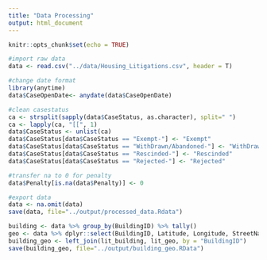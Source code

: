 ```yaml
---
title: "Data Processing"
output: html_document
---
```


```r
knitr::opts_chunk$set(echo = TRUE)
```

```r
#import raw data
data <- read.csv("../data/Housing_Litigations.csv", header = T)
```

```r
#change date format
library(anytime)
data$CaseOpenDate<- anydate(data$CaseOpenDate)
```

```r
#clean casestatus
ca <- strsplit(sapply(data$CaseStatus, as.character), split=" ")
ca <- lapply(ca, "[[", 1)
data$CaseStatus <- unlist(ca)
data$CaseStatus[data$CaseStatus == "Exempt-"] <- "Exempt"
data$CaseStatus[data$CaseStatus == "WithDrawn/Abandoned-"] <- "WithDrawn/Abandoned"
data$CaseStatus[data$CaseStatus == "Rescinded-"] <- "Rescinded"
data$CaseStatus[data$CaseStatus == "Rejected-"] <- "Rejected"
```

```r
#transfer na to 0 for penalty
data$Penalty[is.na(data$Penalty)] <- 0
```

```r
#export data
data <- na.omit(data)
save(data, file="../output/processed_data.Rdata")

building <- data %>% group_by(BuildingID) %>% tally()
geo <- data %>% dplyr::select(BuildingID, Latitude, Longitude, StreetName, HouseNumber, Respondent)
building_geo <- left_join(lit_building, lit_geo, by = "BuildingID")
save(building_geo, file="../output/building_geo.RData")
```

